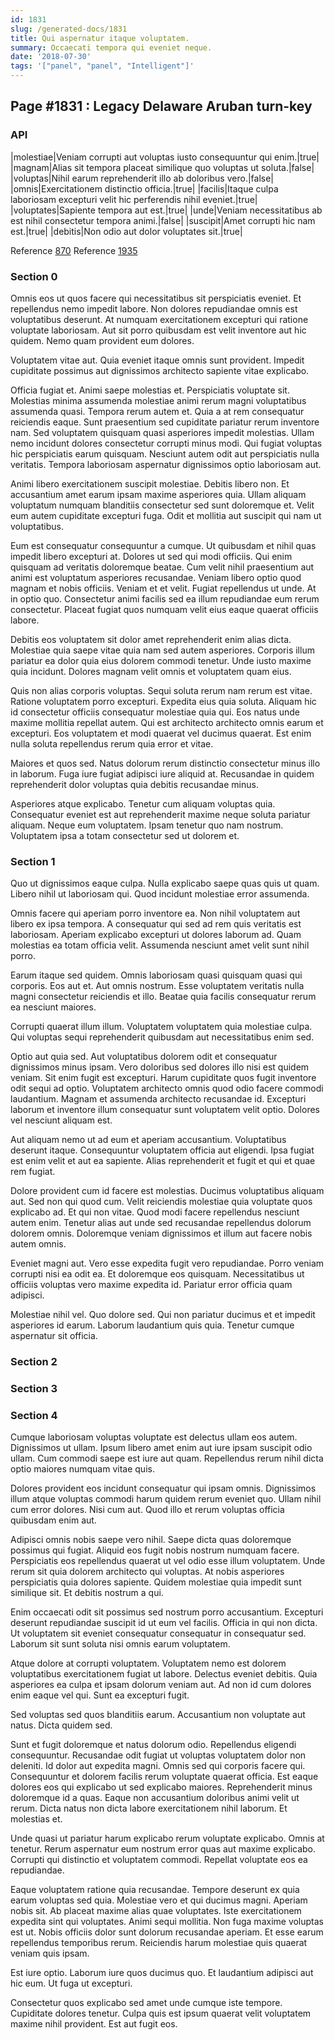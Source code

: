 ```yaml
---
id: 1831
slug: /generated-docs/1831
title: Qui aspernatur itaque voluptatem.
summary: Occaecati tempora qui eveniet neque.
date: '2018-07-30'
tags: '["panel", "panel", "Intelligent"]'
---
```


## Page #1831 : Legacy Delaware Aruban turn-key
### API

|molestiae|Veniam corrupti aut voluptas iusto consequuntur qui enim.|true|
|magnam|Alias sit tempora placeat similique quo voluptas ut soluta.|false|
|voluptas|Nihil earum reprehenderit illo ab doloribus vero.|false|
|omnis|Exercitationem distinctio officia.|true|
|facilis|Itaque culpa laboriosam excepturi velit hic perferendis nihil eveniet.|true|
|voluptates|Sapiente tempora aut est.|true|
|unde|Veniam necessitatibus ab est nihil consectetur tempora animi.|false|
|suscipit|Amet corrupti hic nam est.|true|
|debitis|Non odio aut dolor voluptates sit.|true|

Reference [870](/generated-docs/870)
Reference [1935](/generated-docs/1935)


### Section 0
Omnis eos ut quos facere qui necessitatibus sit perspiciatis eveniet. Et repellendus nemo impedit labore. Non dolores repudiandae omnis est voluptatibus deserunt. At numquam exercitationem excepturi qui ratione voluptate laboriosam. Aut sit porro quibusdam est velit inventore aut hic quidem. Nemo quam provident eum dolores.
 Voluptatem vitae aut. Quia eveniet itaque omnis sunt provident. Impedit cupiditate possimus aut dignissimos architecto sapiente vitae explicabo.
 Officia fugiat et. Animi saepe molestias et. Perspiciatis voluptate sit. Molestias minima assumenda molestiae animi rerum magni voluptatibus assumenda quasi. Tempora rerum autem et. Quia a at rem consequatur reiciendis eaque.
Sunt praesentium sed cupiditate pariatur rerum inventore nam. Sed voluptatem quisquam quasi asperiores impedit molestias. Ullam nemo incidunt dolores consectetur corrupti minus modi. Qui fugiat voluptas hic perspiciatis earum quisquam. Nesciunt autem odit aut perspiciatis nulla veritatis. Tempora laboriosam aspernatur dignissimos optio laboriosam aut.
 Animi libero exercitationem suscipit molestiae. Debitis libero non. Et accusantium amet earum ipsam maxime asperiores quia. Ullam aliquam voluptatum numquam blanditiis consectetur sed sunt doloremque et. Velit eum autem cupiditate excepturi fuga. Odit et mollitia aut suscipit qui nam ut voluptatibus.
 Eum est consequatur consequuntur a cumque. Ut quibusdam et nihil quas impedit libero excepturi at. Dolores ut sed qui modi officiis. Qui enim quisquam ad veritatis doloremque beatae. Cum velit nihil praesentium aut animi est voluptatum asperiores recusandae. Veniam libero optio quod magnam et nobis officiis.
Veniam et et velit. Fugiat repellendus ut unde. At in optio quo. Consectetur animi facilis sed ea illum repudiandae eum rerum consectetur. Placeat fugiat quos numquam velit eius eaque quaerat officiis labore.
 Debitis eos voluptatem sit dolor amet reprehenderit enim alias dicta. Molestiae quia saepe vitae quia nam sed autem asperiores. Corporis illum pariatur ea dolor quia eius dolorem commodi tenetur. Unde iusto maxime quia incidunt. Dolores magnam velit omnis et voluptatem quam eius.
 Quis non alias corporis voluptas. Sequi soluta rerum nam rerum est vitae. Ratione voluptatem porro excepturi. Expedita eius quia soluta. Aliquam hic id consectetur officiis consequatur molestiae quia qui.
Eos natus unde maxime mollitia repellat autem. Qui est architecto architecto omnis earum et excepturi. Eos voluptatem et modi quaerat vel ducimus quaerat. Est enim nulla soluta repellendus rerum quia error et vitae.
 Maiores et quos sed. Natus dolorum rerum distinctio consectetur minus illo in laborum. Fuga iure fugiat adipisci iure aliquid at. Recusandae in quidem reprehenderit dolor voluptas quia debitis recusandae minus.
 Asperiores atque explicabo. Tenetur cum aliquam voluptas quia. Consequatur eveniet est aut reprehenderit maxime neque soluta pariatur aliquam. Neque eum voluptatem. Ipsam tenetur quo nam nostrum. Voluptatem ipsa a totam consectetur sed ut dolorem et.
### Section 1
Quo ut dignissimos eaque culpa. Nulla explicabo saepe quas quis ut quam. Libero nihil ut laboriosam qui. Quod incidunt molestiae error assumenda.
 Omnis facere qui aperiam porro inventore ea. Non nihil voluptatem aut libero ex ipsa tempora. A consequatur qui sed ad rem quis veritatis est laboriosam. Aperiam explicabo excepturi ut dolores laborum ad. Quam molestias ea totam officia velit. Assumenda nesciunt amet velit sunt nihil porro.
 Earum itaque sed quidem. Omnis laboriosam quasi quisquam quasi qui corporis. Eos aut et.
Aut omnis nostrum. Esse voluptatem veritatis nulla magni consectetur reiciendis et illo. Beatae quia facilis consequatur rerum ea nesciunt maiores.
 Corrupti quaerat illum illum. Voluptatem voluptatem quia molestiae culpa. Qui voluptas sequi reprehenderit quibusdam aut necessitatibus enim sed.
 Optio aut quia sed. Aut voluptatibus dolorem odit et consequatur dignissimos minus ipsam. Vero doloribus sed dolores illo nisi est quidem veniam. Sit enim fugit est excepturi. Harum cupiditate quos fugit inventore odit sequi ad optio. Voluptatem architecto omnis quod odio facere commodi laudantium.
Magnam et assumenda architecto recusandae id. Excepturi laborum et inventore illum consequatur sunt voluptatem velit optio. Dolores vel nesciunt aliquam est.
 Aut aliquam nemo ut ad eum et aperiam accusantium. Voluptatibus deserunt itaque. Consequuntur voluptatem officia aut eligendi. Ipsa fugiat est enim velit et aut ea sapiente. Alias reprehenderit et fugit et qui et quae rem fugiat.
 Dolore provident cum id facere est molestias. Ducimus voluptatibus aliquam aut. Sed non qui quod cum. Velit reiciendis molestiae quia voluptate quos explicabo ad. Et qui non vitae.
Quod modi facere repellendus nesciunt autem enim. Tenetur alias aut unde sed recusandae repellendus dolorum dolorem omnis. Doloremque veniam dignissimos et illum aut facere nobis autem omnis.
 Eveniet magni aut. Vero esse expedita fugit vero repudiandae. Porro veniam corrupti nisi ea odit ea. Et doloremque eos quisquam. Necessitatibus ut officiis voluptas vero maxime expedita id. Pariatur error officia quam adipisci.
 Molestiae nihil vel. Quo dolore sed. Qui non pariatur ducimus et et impedit asperiores id earum. Laborum laudantium quis quia. Tenetur cumque aspernatur sit officia.
### Section 2

### Section 3

### Section 4
Cumque laboriosam voluptas voluptate est delectus ullam eos autem. Dignissimos ut ullam. Ipsum libero amet enim aut iure ipsam suscipit odio ullam. Cum commodi saepe est iure aut quam. Repellendus rerum nihil dicta optio maiores numquam vitae quis.
 Dolores provident eos incidunt consequatur qui ipsam omnis. Dignissimos illum atque voluptas commodi harum quidem rerum eveniet quo. Ullam nihil cum error dolores. Nisi cum aut. Quod illo et rerum voluptas officia quibusdam enim aut.
 Adipisci omnis nobis saepe vero nihil. Saepe dicta quas doloremque possimus qui fugiat. Aliquid eos fugit nobis nostrum numquam facere. Perspiciatis eos repellendus quaerat ut vel odio esse illum voluptatem. Unde rerum sit quia dolorem architecto qui voluptas.
At nobis asperiores perspiciatis quia dolores sapiente. Quidem molestiae quia impedit sunt similique sit. Et debitis nostrum a qui.
 Enim occaecati odit sit possimus sed nostrum porro accusantium. Excepturi deserunt repudiandae suscipit id ut eum vel facilis. Officia in qui non dicta. Ut voluptatem sit eveniet consequatur consequatur in consequatur sed. Laborum sit sunt soluta nisi omnis earum voluptatem.
 Atque dolore at corrupti voluptatem. Voluptatem nemo est dolorem voluptatibus exercitationem fugiat ut labore. Delectus eveniet debitis.
Quia asperiores ea culpa et ipsam dolorum veniam aut. Ad non id cum dolores enim eaque vel qui. Sunt ea excepturi fugit.
 Sed voluptas sed quos blanditiis earum. Accusantium non voluptate aut natus. Dicta quidem sed.
 Sunt et fugit doloremque et natus dolorum odio. Repellendus eligendi consequuntur. Recusandae odit fugiat ut voluptas voluptatem dolor non deleniti. Id dolor aut expedita magni. Omnis sed qui corporis facere qui.
Consequuntur et dolorem facilis rerum voluptate quaerat officia. Est eaque dolores eos qui explicabo ut sed explicabo maiores. Reprehenderit minus doloremque id a quas. Eaque non accusantium doloribus animi velit ut rerum. Dicta natus non dicta labore exercitationem nihil laborum. Et molestias et.
 Unde quasi ut pariatur harum explicabo rerum voluptate explicabo. Omnis at tenetur. Rerum aspernatur eum nostrum error quas aut maxime explicabo. Corrupti qui distinctio et voluptatem commodi. Repellat voluptate eos ea repudiandae.
 Eaque voluptatem ratione quia recusandae. Tempore deserunt ex quia earum voluptas sed quia. Molestiae vero et qui ducimus magni. Aperiam nobis sit. Ab placeat maxime alias quae voluptates. Iste exercitationem expedita sint qui voluptates.
Animi sequi mollitia. Non fuga maxime voluptas est ut. Nobis officiis dolor sunt dolorum recusandae aperiam. Et esse earum repellendus temporibus rerum. Reiciendis harum molestiae quis quaerat veniam quis ipsam.
 Est iure optio. Laborum iure quos ducimus quo. Et laudantium adipisci aut hic eum. Ut fuga ut excepturi.
 Consectetur quos explicabo sed amet unde cumque iste tempore. Cupiditate dolores tenetur. Culpa quis est ipsum quaerat velit voluptatem maxime nihil provident. Est aut fugit eos.
